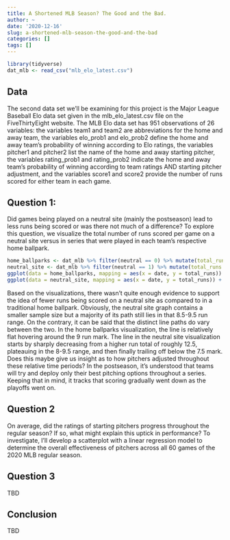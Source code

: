 ```yaml
---
title: A Shortened MLB Season? The Good and the Bad.
author: ~
date: '2020-12-16'
slug: a-shortened-mlb-season-the-good-and-the-bad
categories: []
tags: []
---
```


```r
library(tidyverse)
dat_mlb <- read_csv("mlb_elo_latest.csv")
```

## Data

The second data set we'll be examining for this project is the Major League Baseball Elo data set given in the mlb_elo_latest.csv file on the FiveThirtyEight website. The MLB Elo data set has 951 observations of 26 variables: the variables team1 and team2 are abbreviations for the home and away team, the variables elo_prob1 and elo_prob2 define the home and away team's probability of winning according to Elo ratings, the variables pitcher1 and pitcher2 list the name of the home and away starting pitcher, the variables rating_prob1 and rating_prob2 indicate the home and away team's probability of winning according to team ratings AND starting pitcher adjustment, and the variables score1 and score2 provide the number of runs scored for either team in each game.

## Question 1:

Did games being played on a neutral site (mainly the postseason) lead to less runs being scored or was there not much of a difference? To explore this question, we visualize the total number of runs scored per game on a neutral site versus in series that were played in each team's respective home ballpark.

```r
home_ballparks <- dat_mlb %>% filter(neutral == 0) %>% mutate(total_runs = score1 + score2) 
neutral_site <- dat_mlb %>% filter(neutral == 1) %>% mutate(total_runs = score1 + score2)
ggplot(data = home_ballparks, mapping = aes(x = date, y = total_runs)) + geom_point(color = "navy") + geom_smooth() + ggtitle("Total Runs Scored Per Game in Home Ballparks")
ggplot(data = neutral_site, mapping = aes(x = date, y = total_runs)) + geom_point(color = "green") + geom_smooth() + ggtitle("Total Runs Scored Per Game on a Neutral Site")
```

Based on the visualizations, there wasn't quite enough evidence to support the idea of fewer runs being scored on a neutral site as compared to in a traditional home ballpark. Obviously, the neutral site graph contains a smaller sample size but a majority of its path still lies in that 8.5-9.5 run range. On the contrary, it can be said that the distinct line paths do vary between the two. In the home ballparks visualization, the line is relatively flat hovering around the 9 run mark. The line in the neutral site visualization starts by sharply decreasing from a higher run total of roughly 12.5, plateauing in the 8-9.5 range, and then finally trailing off below the 7.5 mark. Does this maybe give us insight as to how pitchers adjusted throughout these relative time periods? In the postseason, it's understood that teams will try and deploy only their best pitching options throughout a series. Keeping that in mind, it tracks that scoring gradually went down as the playoffs went on.

## Question 2

On average, did the ratings of starting pitchers progress throughout the regular season? If so, what might explain this uptick in performance? To investigate, I'll develop a scatterplot with a linear regression model to determine the overall effectiveness of pitchers across all 60 games of the 2020 MLB regular season.

## Question 3

TBD

## Conclusion 

TBD